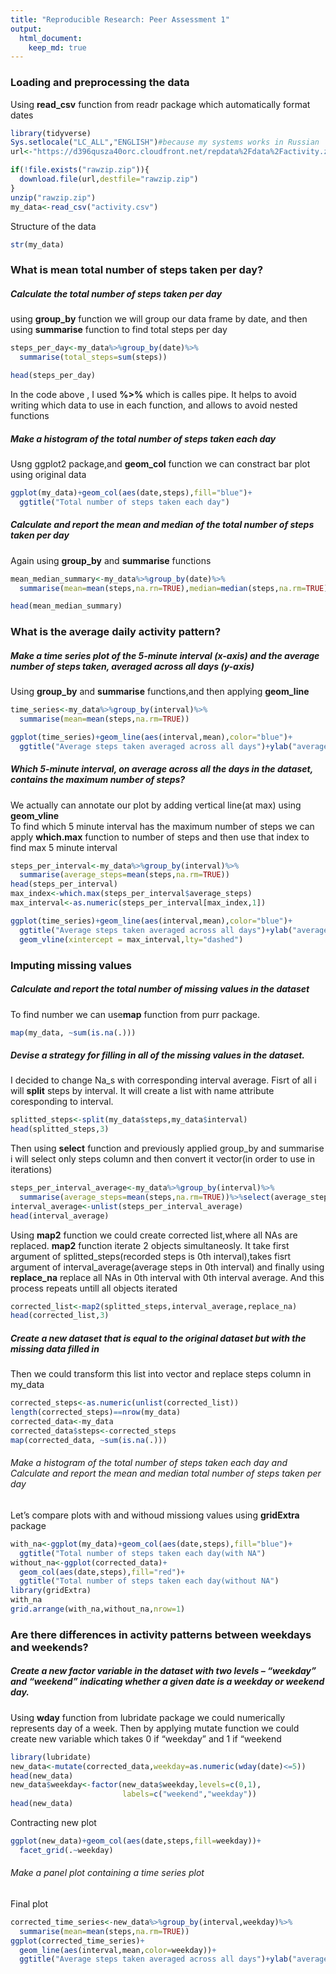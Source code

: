 ```yaml
---
title: "Reproducible Research: Peer Assessment 1"
output: 
  html_document:
    keep_md: true
---
```



### Loading and preprocessing the data  
Using **read_csv** function from readr package which automatically
format dates
```r
library(tidyverse)
Sys.setlocale("LC_ALL","ENGLISH")#because my systems works in Russian
url<-"https://d396qusza40orc.cloudfront.net/repdata%2Fdata%2Factivity.zip" 

if(!file.exists("rawzip.zip")){
  download.file(url,destfile="rawzip.zip")
}
unzip("rawzip.zip")
my_data<-read_csv("activity.csv")
```  
Structure of the data  
```r
str(my_data)  
```  
### What is mean total number of steps taken per day? 
  
##### Calculate the total number of steps taken per day  
  
using **group_by** function we will group our data frame by date,
and then using **summarise** function to find total steps per day
```r
steps_per_day<-my_data%>%group_by(date)%>%
  summarise(total_steps=sum(steps))
```
```r
head(steps_per_day)  
```
In the code above , I used **%>%** which is calles pipe. It helps to avoid writing which data to use in each function, and allows to avoid 
nested functions  
  
##### Make a histogram of the total number of steps taken each day  
Usng ggplot2 package,and **geom_col** function we can constract bar plot using original data   
```r
ggplot(my_data)+geom_col(aes(date,steps),fill="blue")+
  ggtitle("Total number of steps taken each day")
```  
  
##### Calculate and report the mean and median of the total number of steps taken per day  
Again using **group_by** and **summarise** functions  
```r
mean_median_summary<-my_data%>%group_by(date)%>%
  summarise(mean=mean(steps,na.rn=TRUE),median=median(steps,na.rm=TRUE))
```
```r
head(mean_median_summary)
```  
  
  
### What is the average daily activity pattern?  
##### Make a time series plot  of the 5-minute interval (x-axis) and the average number of steps taken, averaged across all days (y-axis)  
  
Using **group_by** and **summarise** functions,and then applying **geom_line**  
```r
time_series<-my_data%>%group_by(interval)%>%
  summarise(mean=mean(steps,na.rm=TRUE))

```
```r
ggplot(time_series)+geom_line(aes(interval,mean),color="blue")+
  ggtitle("Average steps taken averaged across all days")+ylab("average")
```
  
##### Which 5-minute interval, on average across all the days in the dataset, contains the maximum number of steps?  
We actually can annotate our plot by adding vertical line(at max) using **geom_vline**  
To find which 5 minute interval has the maximum number of steps
we can apply **which.max** function to number of steps and then
use that index to find max 5 minute interval
```r
steps_per_interval<-my_data%>%group_by(interval)%>%
  summarise(average_steps=mean(steps,na.rm=TRUE))
head(steps_per_interval)
max_index<-which.max(steps_per_interval$average_steps)
max_interval<-as.numeric(steps_per_interval[max_index,1])
```
```r
ggplot(time_series)+geom_line(aes(interval,mean),color="blue")+
  ggtitle("Average steps taken averaged across all days")+ylab("average")+
  geom_vline(xintercept = max_interval,lty="dashed")

```  
### Imputing missing values     
##### Calculate and report the total number of missing values in the dataset   
To find number we can use**map** function from purr package.  
```r
map(my_data, ~sum(is.na(.)))
```  
##### Devise a strategy for filling in all of the missing values in the dataset.  
I decided to change Na_s with corresponding interval average. Fisrt of all
i will **split** steps by interval. It will create a list with name attribute coresponding to interval.
```r
splitted_steps<-split(my_data$steps,my_data$interval)
head(splitted_steps,3)
```
Then using **select** function and previously applied group_by and summarise 
i will select only steps column and then convert it vector(in order to use in iterations)  
```r
steps_per_interval_average<-my_data%>%group_by(interval)%>%
  summarise(average_steps=mean(steps,na.rm=TRUE))%>%select(average_steps)
interval_average<-unlist(steps_per_interval_average)
head(interval_average)
```  
Using **map2** function we could create corrected list,where all NAs are replaced. **map2** function  iterate 2 objects simultaneosly. It take first argument of splitted_steps(recorded steps is 0th interval),takes fisrt argument of interval_average(average steps in 0th interval) and finally using **replace_na** replace all NAs in 0th interval with 0th interval average. And this process repeats untill all objects iterated
  
```r
corrected_list<-map2(splitted_steps,interval_average,replace_na)
head(corrected_list,3)
```  
##### Create a new dataset that is equal to the original dataset but with the missing data filled in  

Then we could transform this list into vector and replace steps column in my_data
```r
corrected_steps<-as.numeric(unlist(corrected_list))
length(corrected_steps)==nrow(my_data)
corrected_data<-my_data
corrected_data$steps<-corrected_steps
map(corrected_data, ~sum(is.na(.)))
```  
###### Make a histogram of the total number of steps taken each day and Calculate and report the mean and median total number of steps taken per day         
Let's compare plots with and withoud missiong values using **gridExtra** package
```r
with_na<-ggplot(my_data)+geom_col(aes(date,steps),fill="blue")+
  ggtitle("Total number of steps taken each day(with NA")
without_na<-ggplot(corrected_data)+
  geom_col(aes(date,steps),fill="red")+
  ggtitle("Total number of steps taken each day(without NA")
library(gridExtra)
with_na
grid.arrange(with_na,without_na,nrow=1)
```

### Are there differences in activity patterns between weekdays and weekends?   
  
##### Create a new factor variable in the dataset with two levels – “weekday” and “weekend” indicating whether a given date is a weekday or weekend day.  
Using **wday** function from lubridate package we could numerically represents day of a week. Then by applying mutate function we could create new variable which takes 0 if "weekday" and 1 if "weekend
```r
library(lubridate)
new_data<-mutate(corrected_data,weekday=as.numeric(wday(date)<=5))
head(new_data)
new_data$weekday<-factor(new_data$weekday,levels=c(0,1),
                         labels=c("weekend","weekday"))
head(new_data)
```  
Contracting new plot  
```r
ggplot(new_data)+geom_col(aes(date,steps,fill=weekday))+
  facet_grid(.~weekday)
```   
  
###### Make a panel plot containing a time series plot  
  
Final plot  
```r
corrected_time_series<-new_data%>%group_by(interval,weekday)%>%
  summarise(mean=mean(steps,na.rm=TRUE))
ggplot(corrected_time_series)+
  geom_line(aes(interval,mean,color=weekday))+
  ggtitle("Average steps taken averaged across all days")+ylab("average")+facet_grid(.~weekday)
```